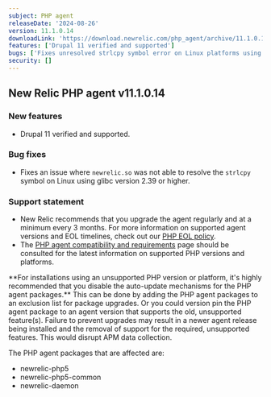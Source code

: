```yaml
---
subject: PHP agent
releaseDate: '2024-08-26'
version: 11.1.0.14
downloadLink: 'https://download.newrelic.com/php_agent/archive/11.1.0.14'
features: ['Drupal 11 verified and supported']
bugs: ['Fixes unresolved strlcpy symbol error on Linux platforms using glibc >= 2.39']
security: []
---
```


## New Relic PHP agent v11.1.0.14

### New features

* Drupal 11 verified and supported.

### Bug fixes

* Fixes an issue where `newrelic.so` was not able to resolve the `strlcpy` symbol on Linux using glibc version 2.39 or higher.

### Support statement

* New Relic recommends that you upgrade the agent regularly and at a minimum every 3 months. For more information on supported agent versions and EOL timelines, check out our [PHP EOL policy](https://docs.newrelic.com/docs/apm/agents/php-agent/getting-started/php-agent-eol-policy/).
* The [PHP agent compatibility and requirements](https://docs.newrelic.com/docs/apm/agents/php-agent/getting-started/php-agent-compatibility-requirements/) page should be consulted for the latest information on supported PHP versions and platforms.

<Callout variant="important">
  **For installations using an unsupported PHP version or platform, it's highly recommended that you disable the auto-update mechanisms for the PHP agent packages.** This can be done by adding the PHP agent packages to an exclusion list for package upgrades. Or you could version pin the PHP agent package to an agent version that supports the old, unsupported feature(s). Failure to prevent upgrades may result in a newer agent release being installed and the removal of support for the required, unsupported features. This would disrupt APM data collection.

  The PHP agent packages that are affected are:

  * newrelic-php5
  * newrelic-php5-common
  * newrelic-daemon
</Callout>
